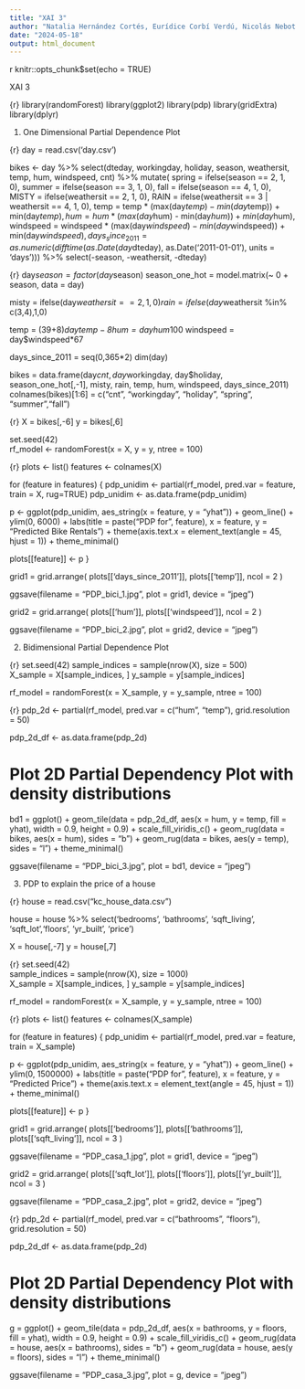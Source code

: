 ```yaml
---
title: "XAI 3"
author: "Natalia Hernández Cortés, Eurídice Corbí Verdú, Nicolás Nebot Silvestre"
date: "2024-05-18"
output: html_document
---
```


{r setup, include=FALSE}
knitr::opts_chunk$set(echo = TRUE)

XAI 3

{r}
library(randomForest)
library(ggplot2)
library(pdp)
library(gridExtra)
library(dplyr)

1. One Dimensional Partial Dependence Plot

{r}
day = read.csv('day.csv')

bikes <- day %>%
  select(dteday, workingday, holiday, season, weathersit, temp, hum, windspeed, cnt) %>%
  mutate(
    spring = ifelse(season == 2, 1, 0),
    summer = ifelse(season == 3, 1, 0),
    fall = ifelse(season == 4, 1, 0),
    MISTY = ifelse(weathersit == 2, 1, 0),
    RAIN = ifelse(weathersit == 3 | weathersit == 4, 1, 0),
    temp = temp * (max(day$temp) - min(day$temp)) + min(day$temp),
    hum = hum * (max(day$hum) - min(day$hum)) + min(day$hum),
    windspeed = windspeed * (max(day$windspeed) - min(day$windspeed)) + min(day$windspeed),
    days_since_2011 = as.numeric(difftime(as.Date(day$dteday), as.Date('2011-01-01'), units = 'days'))) %>%
  select(-season, -weathersit, -dteday)


{r}
day$season = factor(day$season)
season_one_hot = model.matrix(~ 0 + season, data = day)

misty = ifelse(day$weathersit==2,1,0)
rain = ifelse(day$weathersit %in% c(3,4),1,0)

temp = (39+8)*day$temp -8
hum = day$hum*100
windspeed = day$windspeed*67

days_since_2011 =  seq(0,365*2)
dim(day)

bikes = data.frame(day$cnt, day$workingday, day$holiday, season_one_hot[,-1], misty, rain, temp, hum, windspeed, days_since_2011)
colnames(bikes)[1:6] = c("cnt", "workingday", "holiday", "spring", "summer","fall")

{r}
X = bikes[,-6]
y = bikes[,6]

set.seed(42)  
rf_model <- randomForest(x = X, y = y, ntree = 100)

{r}
plots <- list()
features <- colnames(X)

for (feature in features) {
  pdp_unidim <- partial(rf_model, pred.var = feature, train = X, rug=TRUE)
  pdp_unidim <- as.data.frame(pdp_unidim)

  p <- ggplot(pdp_unidim, aes_string(x = feature, y = "yhat")) +
    geom_line() +
    ylim(0, 6000) +
    labs(title = paste("PDP for", feature),
         x = feature,
         y = "Predicted Bike Rentals") +
    theme(axis.text.x = element_text(angle = 45, hjust = 1)) +
    theme_minimal()
  
  plots[[feature]] <- p
}

grid1 = grid.arrange(
  plots[['days_since_2011']],
  plots[['temp']],
  ncol = 2
)

ggsave(filename = "PDP_bici_1.jpg", plot = grid1, device = "jpeg")

grid2 = grid.arrange(
  plots[['hum']],
  plots[['windspeed']],
  ncol = 2
)

ggsave(filename = "PDP_bici_2.jpg", plot = grid2, device = "jpeg")

2. Bidimensional Partial Dependence Plot

{r}
set.seed(42) 
sample_indices = sample(nrow(X), size = 500)  
X_sample = X[sample_indices, ]
y_sample = y[sample_indices]

rf_model = randomForest(x = X_sample, y = y_sample, ntree = 100)

{r}
pdp_2d <- partial(rf_model, pred.var = c("hum", "temp"), grid.resolution = 50)

pdp_2d_df <- as.data.frame(pdp_2d)

# Plot 2D Partial Dependency Plot with density distributions
bd1 = ggplot() +
  geom_tile(data = pdp_2d_df, aes(x = hum, y = temp, fill = yhat), width = 0.9, height = 0.9) +
  scale_fill_viridis_c() +
  geom_rug(data = bikes, aes(x = hum), sides = "b") +
  geom_rug(data = bikes, aes(y = temp), sides = "l") + 
  theme_minimal()

ggsave(filename = "PDP_bici_3.jpg", plot = bd1, device = "jpeg")

3. PDP to explain the price of a house

{r}
house = read.csv("kc_house_data.csv")

house = house %>% select('bedrooms', 'bathrooms', 'sqft_living', 
                         'sqft_lot','floors', 'yr_built', 'price')

X = house[,-7]
y = house[,7]

{r}
set.seed(42)  
sample_indices = sample(nrow(X), size = 1000)  
X_sample = X[sample_indices, ]
y_sample = y[sample_indices]

rf_model = randomForest(x = X_sample, y = y_sample, ntree = 100)

{r}
plots <- list()
features <- colnames(X_sample)

for (feature in features) {
  pdp_unidim <- partial(rf_model, pred.var = feature, train = X_sample)
  
  p <- ggplot(pdp_unidim, aes_string(x = feature, y = "yhat")) +
    geom_line() +
    ylim(0, 1500000) +
    labs(title = paste("PDP for", feature),
         x = feature,
         y = "Predicted Price") +
    theme(axis.text.x = element_text(angle = 45, hjust = 1)) +
    theme_minimal()
  
  plots[[feature]] <- p
}

grid1 = grid.arrange(
  plots[['bedrooms']],
  plots[['bathrooms']],
  plots[['sqft_living']],
  ncol = 3
)

ggsave(filename = "PDP_casa_1.jpg", plot = grid1, device = "jpeg")

grid2 = grid.arrange(
  plots[['sqft_lot']],
  plots[['floors']],
  plots[['yr_built']],
  ncol = 3
)

ggsave(filename = "PDP_casa_2.jpg", plot = grid2, device = "jpeg")

{r}
pdp_2d <- partial(rf_model, pred.var = c("bathrooms", "floors"), grid.resolution = 50)

pdp_2d_df <- as.data.frame(pdp_2d)

# Plot 2D Partial Dependency Plot with density distributions
g = ggplot() +
  geom_tile(data = pdp_2d_df, aes(x = bathrooms, y = floors, fill = yhat), width = 0.9, height = 0.9) +
  scale_fill_viridis_c() +
  geom_rug(data = house, aes(x = bathrooms), sides = "b") +
  geom_rug(data = house, aes(y = floors), sides = "l") + 
  theme_minimal()

ggsave(filename = "PDP_casa_3.jpg", plot = g, device = "jpeg")

